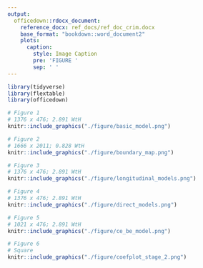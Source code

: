 ```yaml
---
output: 
  officedown::rdocx_document:
    reference_docx: ref_docs/ref_doc_crim.docx
    base_format: "bookdown::word_document2"
    plots:
      caption:
        style: Image Caption
        pre: 'FIGURE '
        sep: ' '
---
```


```r
library(tidyverse)
library(flextable)
library(officedown)
```
\newpage

```r
# Figure 1
# 1376 x 476; 2.891 WtH
knitr::include_graphics("./figure/basic_model.png")
```

\newpage


```r
# Figure 2
# 1666 x 2011; 0.828 WtH
knitr::include_graphics("./figure/boundary_map.png")
```


\newpage

```r
# Figure 3
# 1376 x 476; 2.891 WtH
knitr::include_graphics("./figure/longitudinal_models.png")
```

\newpage

```r
# Figure 4
# 1376 x 476; 2.891 WtH
knitr::include_graphics("./figure/direct_models.png")
```

\newpage

```r
# Figure 5
# 1021 x 476; 2.891 WtH
knitr::include_graphics("./figure/ce_be_model.png")
```

\newpage

```r
# Figure 6
# Square
knitr::include_graphics("./figure/coefplot_stage_2.png")
```

